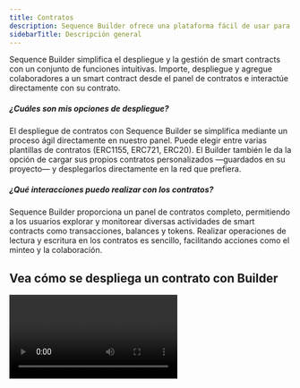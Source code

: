 ```yaml
---
title: Contratos
description: Sequence Builder ofrece una plataforma fácil de usar para el despliegue y gestión de smart contracts. Elija entre plantillas de contratos o cargue contratos personalizados, y despliegue directamente en la red de su elección.
sidebarTitle: Descripción general
---
```


Sequence Builder simplifica el despliegue y la gestión de smart contracts con un conjunto de funciones intuitivas. Importe, despliegue y agregue colaboradores a un smart contract desde el panel de contratos e interactúe directamente con su contrato.

##### ¿Cuáles son mis opciones de despliegue?
El despliegue de contratos con Sequence Builder se simplifica mediante un proceso ágil directamente en nuestro panel. Puede elegir entre varias plantillas de contratos (ERC1155, ERC721, ERC20). El Builder también le da la opción de cargar sus propios contratos personalizados —guardados en su proyecto— y desplegarlos directamente en la red que prefiera.

##### ¿Qué interacciones puedo realizar con los contratos?
Sequence Builder proporciona un panel de contratos completo, permitiendo a los usuarios explorar y monitorear diversas actividades de smart contracts como transacciones, balances y tokens. Realizar operaciones de lectura y escritura en los contratos es sencillo, facilitando acciones como el minteo y la colaboración.

## Vea cómo se despliega un contrato con Builder

<Frame>
  <video controls className="w-full aspect-video" src="/video/builder/03_Contracts.mp4" />
</Frame>

## Agregar colaboradores a contratos auditados
Una vez que haya seleccionado un contrato de una de las plantillas desplegadas, puede ir al contrato específico y seleccionar la configuración para ver los Permisos.

<Frame>
  ![configuración del contrato](/images/builder/builder_contract_specific_settings.png)
</Frame>

Cuando tenga abierta la ventana modal, seleccione la pestaña `Permissions` y podrá `Edit`, o, `+ Add Collaborator`.

<Frame>
  ![agregar colaborador](/images/builder/builder_contract_specific_permissions.png)
</Frame>

Luego complete el formulario con la dirección del usuario que desea agregar como colaborador y seleccione el menú desplegable para asignar un nuevo rol.

##### Roles posibles

- Admin: Puede actualizar roles
- Minter: Puede mintear tokens
- Mint Admin: Puede definir la lógica de minteo
- Withdraw: Puede retirar tokens del contrato
- Metadata Admin: Puede actualizar metadatos

<Frame>
  ![asignar rol](/images/builder/builder_contract_permissions_dropdown.png)
</Frame>

Finalmente, complete y firme la transacción para desplegarla en la red donde está el contrato.

<Frame>
  ![completar transacción](/images/builder/builder_contract_permissions_transaction.png)
</Frame>